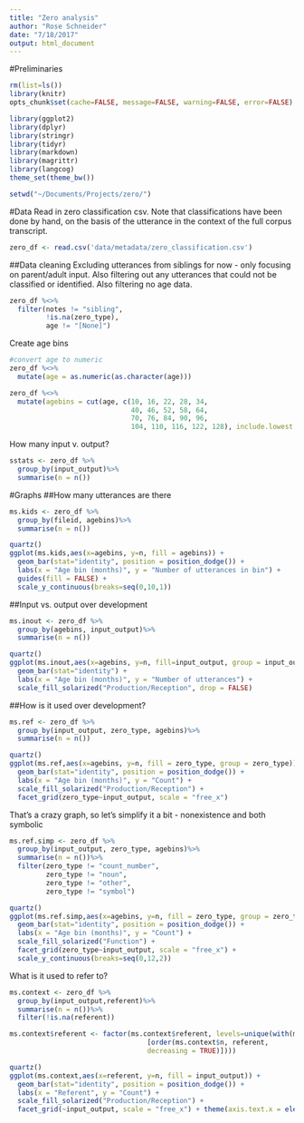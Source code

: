 ```yaml
---
title: "Zero analysis"
author: "Rose Schneider"
date: "7/18/2017"
output: html_document
---
```


#Preliminaries
```r
rm(list=ls())
library(knitr)
opts_chunk$set(cache=FALSE, message=FALSE, warning=FALSE, error=FALSE)  
```

```r
library(ggplot2)
library(dplyr)
library(stringr)
library(tidyr)
library(markdown)
library(magrittr)
library(langcog)
theme_set(theme_bw())

setwd("~/Documents/Projects/zero/")
```

#Data
Read in zero classification csv. Note that classifications have been done by hand, on the basis of the utterance in the context of the full corpus transcript. 
```r
zero_df <- read.csv('data/metadata/zero_classification.csv')
```
##Data cleaning
Excluding utterances from siblings for now - only focusing on parent/adult input. Also filtering out any utterances that could not be classified or identified. Also filtering no age data.
```r
zero_df %<>%
  filter(notes != "sibling", 
         !is.na(zero_type), 
         age != "[None]")
```

Create age bins
```r
#convert age to numeric
zero_df %<>%
  mutate(age = as.numeric(as.character(age)))

zero_df %<>%
  mutate(agebins = cut(age, c(10, 16, 22, 28, 34,
                              40, 46, 52, 58, 64, 
                              70, 76, 84, 90, 96, 
                              104, 110, 116, 122, 128), include.lowest = TRUE))
```

How many input v. output?
```r
sstats <- zero_df %>%
  group_by(input_output)%>%
  summarise(n = n())
```

#Graphs
##How many utterances are there
```r
ms.kids <- zero_df %>%
  group_by(fileid, agebins)%>%
  summarise(n = n())

quartz()
ggplot(ms.kids,aes(x=agebins, y=n, fill = agebins)) + 
  geom_bar(stat="identity", position = position_dodge()) +
  labs(x = "Age bin (months)", y = "Number of utterances in bin") + 
  guides(fill = FALSE) +
  scale_y_continuous(breaks=seq(0,10,1))
```

##Input vs. output over development
```r
ms.inout <- zero_df %>%
  group_by(agebins, input_output)%>%
  summarise(n = n())

quartz()
ggplot(ms.inout,aes(x=agebins, y=n, fill=input_output, group = input_output)) + 
  geom_bar(stat="identity") +
  labs(x = "Age bin (months)", y = "Number of utterances") +
  scale_fill_solarized("Production/Reception", drop = FALSE)
```

##How is it used over development?
```r
ms.ref <- zero_df %>%
  group_by(input_output, zero_type, agebins)%>%
  summarise(n = n())

quartz()
ggplot(ms.ref,aes(x=agebins, y=n, fill = zero_type, group = zero_type)) + 
  geom_bar(stat="identity", position = position_dodge()) +
  labs(x = "Age bin (months)", y = "Count") +
  scale_fill_solarized("Production/Reception") + 
  facet_grid(zero_type~input_output, scale = "free_x")
```
That's a crazy graph, so let's simplify it a bit - nonexistence and both symbolic
```r
ms.ref.simp <- zero_df %>%
  group_by(input_output, zero_type, agebins)%>%
  summarise(n = n())%>%
  filter(zero_type != "count_number", 
         zero_type != "noun", 
         zero_type != "other", 
         zero_type != "symbol")

quartz()
ggplot(ms.ref.simp,aes(x=agebins, y=n, fill = zero_type, group = zero_type)) + 
  geom_bar(stat="identity", position = position_dodge()) +
  labs(x = "Age bin (months)", y = "Count") +
  scale_fill_solarized("Function") + 
  facet_grid(zero_type~input_output, scale = "free_x") +
  scale_y_continuous(breaks=seq(0,12,2))
```

What is it used to refer to?
```r
ms.context <- zero_df %>%
  group_by(input_output,referent)%>%
  summarise(n = n())%>%
  filter(!is.na(referent))

ms.context$referent <- factor(ms.context$referent, levels=unique(with(ms.context, referent
                                  [order(ms.context$n, referent, 
                                  decreasing = TRUE)])))

quartz()
ggplot(ms.context,aes(x=referent, y=n, fill = input_output)) + 
  geom_bar(stat="identity", position = position_dodge()) +
  labs(x = "Referent", y = "Count") +
  scale_fill_solarized("Production/Reception") + 
  facet_grid(~input_output, scale = "free_x") + theme(axis.text.x = element_text(angle = 45, hjust = 1))
```

